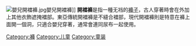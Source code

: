 [[File:嬰兒開襠褲.jpg|thumb]]嬰兒開襠褲]]
'''開襠褲'''是指一種无裆的[[褲子|褲子]]，古人穿著時會在外加上其他衣飾遮掩襠部。東亞傳統開襠褲是不縫合襠部，現代開襠褲則是特意在褲上面開一個洞，只適合嬰兒穿著，通常會連同尿布一起使用。

[[Category:褲|Category:褲]]
[[Category:儿童|Category:儿童]]
[[Category:童装|Category:童装]]